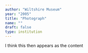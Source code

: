```yaml
---
author: "Wiltshire Museum"
year: "2005"
title: "Photograph"
name: ""
draft: false
type: institution
---
```

I think this then appears as the content
